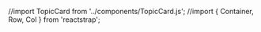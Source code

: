 //import TopicCard from '../components/TopicCard.js';
//import { Container, Row, Col } from 'reactstrap';

